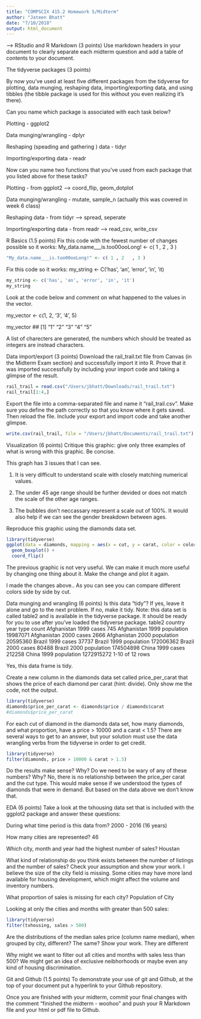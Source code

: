 ```yaml
---
title: "COMPSCIX 415.2 Homework 5/Midterm"
author: "Jateen Bhatt"
date: "7/10/2018"
output: html_document
---
```

--> RStudio and R Markdown (3 points)
Use markdown headers in your document to clearly separate each midterm question and add a table of contents to your document.


The tidyverse packages (3 points) \newline

By now you’ve used at least five different packages from the tidyverse for plotting, data munging, reshaping data, importing/exporting data, and using tibbles (the tibble package is used for this without you even realizing it’s there). \newline


Can you name which package is associated with each task below? \newline

Plotting - ggplot2 \newline

Data munging/wrangling - dplyr \newline

Reshaping (speading and gathering ) data - tidyr \newline

Importing/exporting data - readr \newline


Now can you name two functions that you’ve used from each package that you listed above for these tasks? \newline

Plotting - from ggplot2 --> coord_flip, geom_dotplot \newline

Data munging/wrangling - mutate, sample_n (actually this was covered in week 6 class) \newline

Reshaping data - from tidyr --> spread, seperate \newline

Importing/exporting data - from readr --> read_csv, write_csv \newline


R Basics (1.5 points)
Fix this code with the fewest number of changes possible so it works: \newline
My_data.name___is.too00ooLong! <- c( 1 , 2   , 3 )

```r
"My_data.name___is.too00ooLong!" <- c( 1 , 2   , 3 )
```

Fix this code so it works:
my_string <- C('has', 'an', 'error', 'in', 'it)
```r
my_string <- c('has', 'an', 'error', 'in', 'it')
my_string
```

Look at the code below and comment on what happened to the values in the vector. \newline

my_vector <- c(1, 2, '3', '4', 5) \newline

my_vector 
## [1] "1" "2" "3" "4" "5" 

A list of charecters are generated, the numbers which should be treated as integers are instead characters. 

Data import/export (3 points)
Download the rail_trail.txt file from Canvas (in the Midterm Exam section) and successfully import it into R. Prove that it was imported successfully by including your import code and taking a glimpse of the result.
```r
rail_trail = read.csv("/Users/jbhatt/Downloads/rail_trail.txt")
rail_trail[1:4,]
```

Export the file into a comma-separated file and name it “rail_trail.csv”. Make sure you define the path correctly so that you know where it gets saved. Then reload the file. Include your export and import code and take another glimpse.
```r
write.csv(rail_trail, file = "/Users/jbhatt/Documents/rail_trail.txt")
```


Visualization (6 points)
Critique this graphic: give only three examples of what is wrong with this graphic. Be concise. \newline

This graph has 3 issues that I can see. \newline

1. It is very difficult to understand scale with closely matching numerical values. \newline

2. The under 45 age range should be further devided or does not match the scale of the other age ranges. \newline

3. The bubbles don't neccassary represent a scale out of 100%. It would also help if we can see the gender breakdown between ages. \newline


Reproduce this graphic using the diamonds data set.

```r
library(tidyverse)
ggplot(data = diamonds, mapping = aes(x = cut, y = carat, color = color)) + 
  geom_boxplot() +
  coord_flip()
```



The previous graphic is not very useful. We can make it much more useful by changing one thing about it. Make the change and plot it again. \newline

I made the changes above.. As you can see you can compare different colors side by side by cut. \newline

Data munging and wrangling (6 points)
Is this data “tidy”? If yes, leave it alone and go to the next problem. If no, make it tidy. Note: this data set is called table2 and is available in the tidyverse package. It should be ready for you to use after you’ve loaded the tidyverse package.
table2
country
<chr>
year
<int>
type
<chr>
count
<int>
Afghanistan	1999	cases	745
Afghanistan	1999	population	19987071
Afghanistan	2000	cases	2666
Afghanistan	2000	population	20595360
Brazil	1999	cases	37737
Brazil	1999	population	172006362
Brazil	2000	cases	80488
Brazil	2000	population	174504898
China	1999	cases	212258
China	1999	population	1272915272
1-10 of 12 rows

Yes, this data frame is tidy. \newline

Create a new column in the diamonds data set called price_per_carat that shows the price of each diamond per carat (hint: divide). Only show me the code, not the output. \newline
```r
library(tidyverse)
diamonds$price_per_carat <- diamonds$price / diamonds$carat
#diamonds$price_per_carat
```

For each cut of diamond in the diamonds data set, how many diamonds, and what proportion, have a price > 10000 and a carat < 1.5? There are several ways to get to an answer, but your solution must use the data wrangling verbs from the tidyverse in order to get credit.
```r
library(tidyverse)
filter(diamonds, price > 10000 & carat > 1.5)
```

Do the results make sense? Why?
Do we need to be wary of any of these numbers? Why? \newline
No, there is no relationship between the price_per carat and the cut type. This would make sense if we understood the types of diamonds that were in demand. But based on the data above we don't know that. \newline

EDA (6 points)
Take a look at the txhousing data set that is included with the ggplot2 package and answer these questions:

During what time period is this data from? 2000 - 2016 (16 years) \newline

How many cities are represented? 46 \newline

Which city, month and year had the highest number of sales? Houstan \newline

What kind of relationship do you think exists between the number of listings and the number of sales? Check your assumption and show your work.
I believe the size of the city field is missing. Some cities may have more land available for housing development, which might affect the volume and inventory numbers. \newline

What proportion of sales is missing for each city?
Population of City \newline

Looking at only the cities and months with greater than 500 sales:
```r
library(tidyverse)
filter(txhousing, sales > 500)
```

Are the distributions of the median sales price (column name median), when grouped by city, different? The same? Show your work.
They are different \newline

Why might we want to filter out all cities and months with sales less than 500?
We might get an idea of exclusive neibhorhoods or maybe even any kind of housing discrimination.\newline

Git and Github (1.5 points)
To demonstrate your use of git and Github, at the top of your document put a hyperlink to your Github repository.

Once you are finished with your midterm, commit your final changes with the comment “finished the midterm - woohoo” and push your R Markdown file and your html or pdf file to Github.